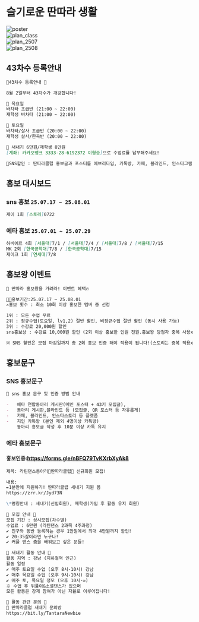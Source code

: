 

# 슬기로운 딴따라 생활

<div class="grid grid-cols-4 gap-4 p-4">
    <div class="">
        <img src={poster.src} alt="poster" />
    </div>
    <div class="">
        <img src={plan_class.src} alt="plan_class" />
    </div>
    <div class="">
        <img src={plan_2507.src} alt="plan_2507" />
    </div>
    <div class="">
        <img src={plan_2508.src} alt="plan_2508" />
    </div>
    
</div>

## 43차수 등록안내

```markdown
🕺43차수 등록안내 💃

8월 2일부터 43차수가 개강합니다!

🌟 목요일
바차타 초급반 (21:00 ~ 22:00)
재학생 바차타 (21:00 ~ 22:00)

🌟 토요일
바차타/살사 초급반 (20:00 ~ 22:00)
재학생 살사/한곡반 (20:00 ~ 22:00)

🌟 새내기 6만원/재학생 8만원
[계좌: 카카오뱅크 3333-28-6192372 이형승]으로 수업료를 납부해주세요!

🌟SNS할인 : 딴따라클럽 홍보글과 포스터를 에브리타임, 카톡방, 카페, 블라인드, 인스타그램 스토리(1회만 가능) 등 홍보 인증 시 할인 (최소 2회)
```

## 홍보 대시보드


### sns 홍보 `25.07.17 ~ 25.08.01`

```markdown
제이 1회 [스토리]0722
```


### 에타 홍보 `25.07.01 ~ 25.07.29`

```markdown
하비에르 4회 [서울대]7/1 / [서울대]7/4 / [서울대]7/8 / [서울대]7/15
MK 2회 [한국공학대]7/8 / [한국공학대]7/15
제이크 1회 [연세대]7/8
```


## 홍보왕 이벤트

```markdown
📢 딴따라 홍보왕을 가려라! 이벤트 혜택🔥

🏃🏻홍보기간:25.07.17 ~ 25.08.01
✍️홍보 횟수 : 최소 10회 이상 홍보한 멤버 중 선정

1위 : 모든 수업 무료
2위 : 정규수업(토요일, lv1,2) 절반 할인, 비정규수업 절반 할인 (동시 사용 가능)
3위 : 수강료 20,000원 할인
sns홍보상 : 수강료 10,000원 할인 (2회 이상 홍보한 인원 전원.홍보왕 당첨자 중복 사용x)

※ SNS 할인은 모집 마감일까지 총 2회 홍보 인증 해야 적용이 됩니다!(스토리는 중복 적용x.최대 1회)
```

## 홍보문구

### SNS 홍보문구

```markdown
🌟 sns 홍보 문구 및 인증 방법 안내

-   에타 연합동아리 게시판(메인 포스터 + 43기 모집글),
-   동아리 게시판,블라인드 등 (모집글, QR 포스터 등 자유롭게)
-   카페, 블라인드, 인스타스토리 등 플랫폼
-   지인 카톡방 (본인 제외 4명이상 카톡방)
    동아리 홍보글 작성 후 10분 이상 카톡 유지
```

### 에타 홍보문구
#### 홍보인증:https://forms.gle/nBFQ79TvKXrbXyAk8

```markdown
제목: 라틴댄스동아리💃딴따라클럽🕺 신규회원 모집!

내용:
✒1분만에 지원하기! 딴따라클럽 새내기 지원 폼
https://zrr.kr/Jyd73N

\*명칭안내 : 새내기(신입회원), 재학생(가입 후 활동 유지 회원)

🌟 모집 안내 🌟
모집 기간 : 상시모집(차수별)
수업료 : 6만원 (라틴댄스 2과목 4주과정)
✔ 친구와 동반 등록하는 경우 1만원에서 최대 4만원까지 할인!
✔ 20-35살이라면 누구나!
✔ 커플 댄스 춤을 배워보고 싶은 분들!

🌟 새내기 활동 안내 🌟
활동 지역 : 강남 (지하철역 인근)
활동 일정
✔ 매주 토요일 수업 (오후 8시-10시) 강남
✔ 매주 목요일 수업 (오후 9시-10시) 강남
✔ 매주 토, 목요일 정모 (오후 10시-∞)
※ 수업 후 뒤풀이&소셜댄스가 있으며
모든 활동은 강제 참여가 아닌 자율로 이루어집니다!

🌟 활동 관련 문의 🌟
💬 딴따라클럽 새내기 문의방
https://bit.ly/TantaraNewbie
```
